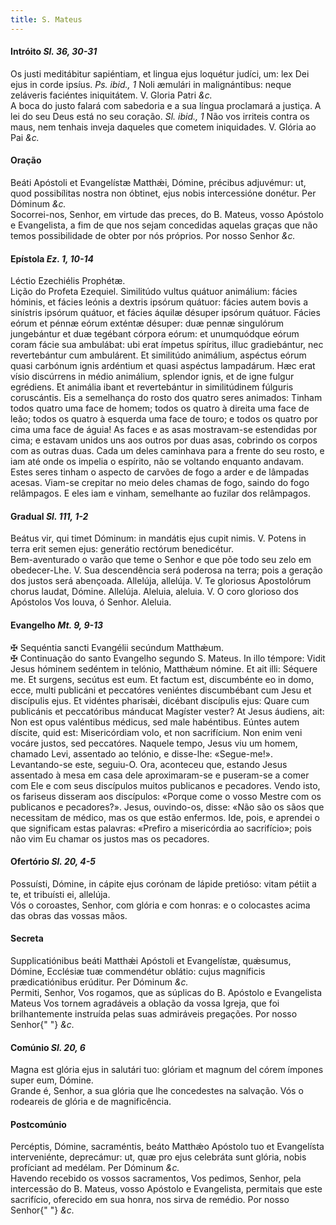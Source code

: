 ```yaml
---
title: S. Mateus
---
```


<h4 class="text-center">
  Intróito <em>Sl. 36, 30-31</em>
</h4>
<div class="grid grid-cols-2 gap-5">
  <span class="text-justify">
    Os justi meditábitur sapiéntiam, et lingua ejus loquétur judíci‚ um: lex Dei
    ejus in corde ipsíus. <em>Ps. ibid., 1</em> Noli æmulári in malignántibus:
    neque zeláveris faciéntes iniquitátem. V. Gloria Patri <em>&c.</em>
  </div>
  <span class="text-justify">
    A boca do justo falará com sabedoria e a sua língua proclamará a justiça. A
    lei do seu Deus está no seu coração. <em>Sl. ibid., 1</em> Não vos irriteis
    contra os maus, nem tenhais inveja daqueles que cometem iniquidades. V.
    Glória ao Pai <em>&c.</em>
  </span>
</div>

<h4 class="text-center">Oração</h4>
<div class="grid grid-cols-2 gap-5">
  <span class="text-justify">
    Beáti Apóstoli et Evangelístæ Matthǽi, Dómine, précibus adjuvémur: ut, quod
    possibílitas nostra non óbtinet, ejus nobis intercessióne donétur. Per
    Dóminum <em>&c.</em>
  </div>
  <span class="text-justify">
    Socorrei-nos, Senhor, em virtude das preces, do B. Mateus, vosso Apóstolo e
    Evangelista, a fim de que nos sejam concedidas aquelas graças que não temos
    possibilidade de obter por nós próprios. Por nosso Senhor <em>&c.</em>
  </span>
</div>

<h4 class="text-center">
  Epístola <em>Ez. 1, 10-14</em>
</h4>
<div class="grid grid-cols-2 gap-5">
  <span class="text-justify">Léctio Ezechiélis Prophétæ.</div>
  <span class="text-justify">Lição do Profeta Ezequiel.</div>
  <span class="text-justify">
    Similitúdo vultus quátuor animálium: fácies hóminis, et fácies leónis a
    dextris ipsórum quátuor: fácies autem bovis a sinístris ipsórum quátuor, et
    fácies áquilæ désuper ipsórum quátuor. Fácies eórum et pénnæ eórum exténtæ
    désuper: duæ pennæ singulórum jungebántur et duæ tegébant córpora eórum: et
    unumquódque eórum coram fácie sua ambulábat: ubi erat ímpetus spíritus,
    illuc gradiebántur, nec revertebántur cum ambulárent. Et similitúdo
    animálium, aspéctus eórum quasi carbónum ignis ardéntium et quasi aspéctus
    lampadárum. Hæc erat vísio discúrrens in médio animálium, splendor ignis, et
    de igne fulgur egrédiens. Et animália ibant et revertebántur in
    similitúdinem fúlguris coruscántis.
  </div>
  <span class="text-justify">
    Eis a semelhança do rosto dos quatro seres animados: Tinham todos quatro uma
    face de homem; todos os quatro à direita uma face de leão; todos os quatro à
    esquerda uma face de touro; e todos os quatro por cima uma face de águia! As
    faces e as asas mostravam-se estendidas por cima; e estavam unidos uns aos
    outros por duas asas, cobrindo os corpos com as outras duas. Cada um deles
    caminhava para a frente do seu rosto, e iam até onde os impelia o espírito,
    não se voltando enquanto andavam. Estes seres tinham o aspecto de carvões de
    fogo a arder e de lâmpadas acesas. Viam-se crepitar no meio deles chamas de
    fogo, saindo do fogo relâmpagos. E eles iam e vinham, semelhante ao fuzilar
    dos relâmpagos.
  </span>
</div>

<h4 class="text-center">
  Gradual <em>Sl. 111, 1-2</em>
</h4>
<div class="grid grid-cols-2 gap-5">
  <span class="text-justify">
    Beátus vir, qui timet Dóminum: in mandátis ejus cupit nimis. V. Potens in
    terra erit semen ejus: generátio rectórum benedicétur.
  </div>
  <span class="text-justify">
    Bem-aventurado o varão que teme o Senhor e que põe todo seu zelo em
    obedecer-Lhe. V. Sua descendência será poderosa na terra; pois a geração dos
    justos será abençoada.
  </div>
  <span class="text-justify">
    Allelúja, allelúja. V. Te gloriosus Apostolórum chorus laudat, Dómine.
    Allelúja.
  </div>
  <span class="text-justify">
    Aleluia, aleluia. V. O coro glorioso dos Apóstolos Vos louva, ó Senhor.
    Aleluia.
  </span>
</div>

<h4 class="text-center">
  Evangelho <em>Mt. 9, 9-13</em>
</h4>
<div class="grid grid-cols-2 gap-5">
  <span class="text-justify">
    <span class="text-danger">&#10016;</span> Sequéntia sancti Evangélii
    secúndum Matthǽum.
  </div>
  <span class="text-justify">
    <span class="text-danger">&#10016;</span> Continuação do santo Evangelho
    segundo S. Mateus.
  </div>
  <span class="text-justify">
    In illo témpore: Vidit Jesus hóminem sedéntem in telónio, Matthǽum nómine.
    Et ait illi: Séquere me. Et surgens, secútus est eum. Et factum est,
    discumbénte eo in domo, ecce, multi publicáni et peccatóres veniéntes
    discumbébant cum Jesu et discípulis ejus. Et vidéntes pharisǽi, dicébant
    discípulis ejus: Quare cum publicánis et peccatóribus mánducat Magíster
    vester? At Jesus áudiens, ait: Non est opus valéntibus médicus, sed male
    habéntibus. Eúntes autem díscite, quid est: Misericórdiam volo, et non
    sacrifícium. Non enim veni vocáre justos, sed peccatóres.
  </div>
  <span class="text-justify">
    Naquele tempo, Jesus viu um homem, chamado Levi, assentado ao telónio, e
    disse-lhe: «Segue-me!». Levantando-se este, seguiu-O. Ora, aconteceu que,
    estando Jesus assentado à mesa em casa dele aproximaram-se e puseram-se a
    comer com Ele e com seus discípulos muitos publicanos e pecadores. Vendo
    isto, os fariseus disseram aos discípulos: «Porque come o vosso Mestre com
    os publicanos e pecadores?». Jesus, ouvindo-os, disse: «Não são os sãos que
    necessitam de médico, mas os que estão enfermos. Ide, pois, e aprendei o que
    significam estas palavras: «Prefiro a misericórdia ao sacrifício»; pois não
    vim Eu chamar os justos mas os pecadores.
  </span>
</div>

<h4 class="text-center">
  Ofertório <em>Sl. 20, 4-5</em>
</h4>
<div class="grid grid-cols-2 gap-5">
  <span class="text-justify">
    Possuísti, Dómine, in cápite ejus corónam de lápide pretióso: vitam pétiit a
    te, et tribuísti ei, allelúja.
  </div>
  <span class="text-justify">
    Vós o coroastes, Senhor, com glória e com honras: e o colocastes acima das
    obras das vossas mãos.
  </span>
</div>

<h4 class="text-center">Secreta</h4>
<div class="grid grid-cols-2 gap-5">
  <span class="text-justify">
    Supplicatiónibus beáti Matthǽi Apóstoli et Evangelístæ, quǽsumus, Dómine,
    Ecclésiæ tuæ commendétur oblátio: cujus magníficis prædicatiónibus erúditur.
    Per Dóminum <em>&c.</em>
  </div>
  <span class="text-justify">
    Permiti, Senhor, Vos rogamos, que as súplicas do B. Apóstolo e Evangelista
    Mateus Vos tornem agradáveis a oblação da vossa Igreja, que foi
    brilhantemente instruída pelas suas admiráveis pregações. Por nosso Senhor{" "}
    <em>&c.</em>
  </span>
</div>

<h4 class="text-center">
  Comúnio <em>Sl. 20, 6</em>
</h4>
<div class="grid grid-cols-2 gap-5">
  <span class="text-justify">
    Magna est glória ejus in salutári tuo: glóriam et magnum del córem ímpones
    super eum, Dómine.
  </div>
  <span class="text-justify">
    Grande é, Senhor, a sua glória que lhe concedestes na salvação. Vós o
    rodeareis de glória e de magnificência.
  </span>
</div>

<h4 class="text-center">Postcomúnio</h4>
<div class="grid grid-cols-2 gap-5">
  <span class="text-justify">
    Percéptis, Dómine, sacraméntis, beáto Matthǽo Apóstolo tuo et Evangelísta
    interveniénte, deprecámur: ut, quæ pro ejus celebráta sunt glória, nobis
    profíciant ad medélam. Per Dóminum <em>&c.</em>
  </div>
  <span class="text-justify">
    Havendo recebido os vossos sacramentos, Vos pedimos, Senhor, pela
    intercessão do B. Mateus, vosso Apóstolo e Evangelista, permitais que este
    sacrifício, oferecido em sua honra, nos sirva de remédio. Por nosso Senhor{" "}
    <em>&c.</em>
  </span>
</div>

